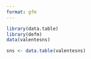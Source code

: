 ```yaml
---
format: gfm
---
```


```r
library(data.table)
library(defm)
data(valentesns)

sns <- data.table(valentesns)
```

```r

```
